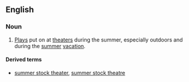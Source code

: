 ==English==
===Noun===
{{en-noun|head=[[summer]] [[stock]]|-}}

# {{context|US}} [[play|Plays]] put on at [[theater]]s during the summer, especially outdoors and during the [[summer]] [[vacation]].

====Derived terms====
* [[summer stock theater]], [[summer stock theatre]]